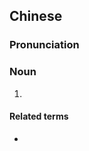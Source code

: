 {{also|糯米鸡}}
==Chinese==
{{zh-forms|s=糯米鸡|type=21}}
{{wikipedia|lang=zh}}
{{wikipedia|lang=yue}}

===Pronunciation===
{{zh-pron
|m=nuòmǐjī
|c=no6 mai5 gai1
|cat=n
}}

===Noun===
{{zh-noun}}

# {{w|lo mai gai}} {{gloss|a common [[dim sum]] dish; [[steamed]] [[glutinous rice]] [[wrap]]ped in [[lotus]] [[leaf]]}}

====Related terms====
* {{zh-l|珍珠雞}}

{{zh-cat|Foods}}